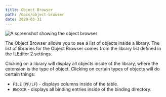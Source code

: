 ```yaml
---
title: Object Browser
path: /docs/object-browser
date: 2020-03-31
---
```


![A screenshot showing the object browser](./object-browser.png)

The Object Browser allows you to see a list of objects inside a library. The list of libraries for the Object Browser comes from the library list defined in the ILEditor 2 settings.

Clicking on a library will display all objects inside of the library, where the extension is the type of object. Clicking on certain types of objects will do certain things:

- `FILE` (`PF/LF`) - displays columns inside of the table.
- `BNDDIR` - displays all binding entries inside of the binding directory.
